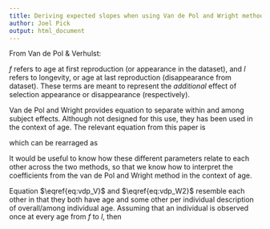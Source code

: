 ```yaml
---
title: Deriving expected slopes when using Van de Pol and Wright method for age
author: Joel Pick
output: html_document
---
```

<!-- this make equation number work? -->
<script type="text/x-mathjax-config">
MathJax.Hub.Config({
  TeX: { equationNumbers: { autoNumber: "AMS" } }
});
</script>


From Van de Pol & Verhulst:

\begin{equation} \label{eq:vdp_V}
y_{ij} - \beta_{01} + \beta_a a_{ij} + beta_f f_j + \beta_l l_j + \ e_{ij} \\
\end{equation}

$f$ refers to age at first reproduction (or appearance in the dataset), and $l$ refers to longevity, or age at last reproduction (disappearance from dataset). These terms are meant to represent the *additional* effect of selection appearance or disappearance (respectively).

Van de Pol and Wright provides equation to separate within and among subject effects. Although not designed for this use, they has been used in the context of age. The relevant equation from this paper is

\begin{equation} \label{eq:vdp_W1}
y_{ij} - \beta_{02} + \beta_w (a_{ij} - \bar{a_{j}}) + \beta_b \bar{a_{j}} + e_{ij}
\end{equation}

which can be rearraged as 

\begin{equation} \label{eq:vdp_W2}
y_{ij} - \beta_{02} + \beta_w a_{ij} + (\beta_b-\beta_w) \bar{a_{j}} + e_{ij}
\end{equation}

It would be useful to know how these different parameters relate to each other across the two methods, so that we know how to interpret the coefficients from the van de Pol and Wright method in the context of age.

Equation $\eqref{eq:vdp_V}$ and $\eqref{eq:vdp_W2}$ resemble each other in that they both have age and some other per individual description of overall/among individual age. Assuming that an individual is observed once at every age from $f$ to $l$, then 






